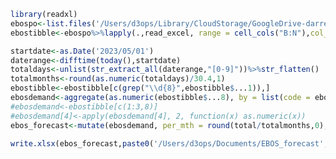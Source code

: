```r
library(readxl)
ebospo<-list.files('/Users/d3ops/Library/CloudStorage/GoogleDrive-darren@d3tape.com/Shared drives/Orders/New Zealand/EBOS', pattern = '[^\\d{4}]*.xlsm', include.dirs = F, full.names = T)%>%.[-c(1:6)]
ebostibble<-ebospo%>%lapply(.,read_excel, range = cell_cols("B:N"),col_names = F)%>%do.call(rbind,.)
```

```r
startdate<-as.Date('2023/05/01')
daterange<-difftime(today(),startdate)
totaldays<-unlist(str_extract_all(daterange,"[0-9]"))%>%str_flatten()
totalmonths<-round(as.numeric(totaldays)/30.4,1)
ebostibble<-ebostibble[c(grep("\\d{8}",ebostibble$...1)),]
ebosdemand<-aggregate(as.numeric(ebostibble$...8), by = list(code = ebostibble$...1, description = ebostibble$...3, colour = ebostibble$...4, carton_qty = ebostibble$...7), FUN=sum)%>%arrange(.,code)%>%rename(.,'total' = x)
#ebosdemand<-ebostibble[c(1:3,8)]
#ebosdemand[4]<-apply(ebosdemand[4], 2, function(x) as.numeric(x))
ebos_forecast<-mutate(ebosdemand, per_mth = round(total/totalmonths,0), ctns_per_mth = round(per_mth/as.numeric(carton_qty),0))
```

```r
write.xlsx(ebos_forecast,paste0('/Users/d3ops/Documents/EBOS_forecast',today(),'.xlsx'))
```
